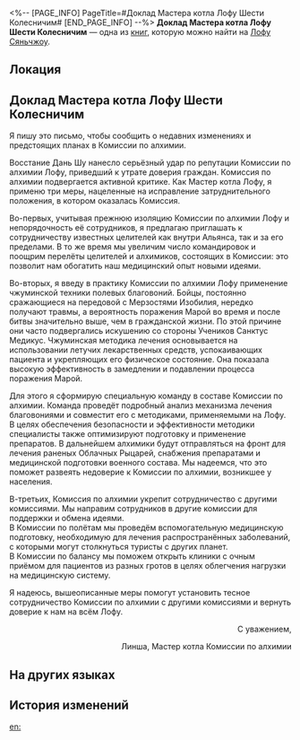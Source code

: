 <%-- [PAGE_INFO]
PageTitle=#Доклад Мастера котла Лофу Шести Колесничим#
[END_PAGE_INFO] --%>
{{Дополнить}}
{{Книга Инфобокс
|id           = 395
|partIds      = 190690
|Название     = 
|Изображение  = Иконка Пергамент Сяньчжоу.png
|Мир          = Лофу Сяньчжоу
|Томов        = 1
|Автор        = <!--нужно добавить-->
|Описание     = Официальный документ, отправленный новым Мастером котла Комиссии по алхимии Лофу.
|Том1         = {{tx}}
|Источник1    = {{tx|Отсутствует источник}}
|Персонажи    = 
|Фракции      = 
}}
'''Доклад Мастера котла Лофу Шести Колесничим''' — одна из [[Книги|книг]], которую можно найти на [[Лофу Сяньчжоу]].

==Локация==
{{Отметка карты|<!--название карты-->|<!--id отметки-->}}

==Доклад Мастера котла Лофу Шести Колесничим==
Я пишу это письмо, чтобы сообщить о недавних изменениях и предстоящих планах в Комиссии по алхимии.

Восстание Дань Шу нанесло серьёзный удар по репутации Комиссии по алхимии Лофу, приведший к утрате доверия граждан. Комиссия по алхимии подвергается активной критике. Как Мастер котла Лофу, я применю три меры, нацеленные на исправление затруднительного положения, в котором оказалась Комиссия.

Во-первых, учитывая прежнюю изоляцию Комиссии по алхимии Лофу и непорядочность её сотрудников, я предлагаю приглашать к сотрудничеству известных целителей как внутри Альянса, так и за его пределами. В то же время мы увеличим число командировок и поощрим перелёты целителей и алхимиков, состоящих в Комиссии: это позволит нам обогатить наш медицинский опыт новыми идеями.

Во-вторых, я введу в практику Комиссии по алхимии Лофу применение чжуминской техники полевых благовоний. Бойцы, постоянно сражающиеся на передовой с Мерзостями Изобилия, нередко получают травмы, а вероятность поражения Марой во время и после битвы значительно выше, чем в гражданской жизни. По этой причине они часто подвергались искушению со стороны Учеников Санктус Медикус. Чжуминская методика лечения основывается на использовании летучих лекарственных средств, успокаивающих пациента и укрепляющих его физическое состояние. Она показала высокую эффективность в замедлении и подавлении процесса поражения Марой.

Для этого я сформирую специальную команду в составе Комиссии по алхимии. Команда проведёт подробный анализ механизма лечения благовониями и совместит его с методиками, применяемыми на Лофу. В целях обеспечения безопасности и эффективности методики специалисты также оптимизируют подготовку и применение препаратов. В дальнейшем алхимики будут отправляться на фронт для лечения раненых Облачных Рыцарей, снабжения препаратами и медицинской подготовки военного состава. Мы надеемся, что это поможет развеять недоверие к Комиссии по алхимии, возникшее у населения.

В-третьих, Комиссия по алхимии укрепит сотрудничество с другими комиссиями. Мы направим сотрудников в другие комиссии для поддержки и обмена идеями.<br />
В Комиссии по полётам мы проведём вспомогательную медицинскую подготовку, необходимую для лечения распространённых заболеваний, с которыми могут столкнуться туристы с других планет.<br />
В Комиссии по балансу мы поможем открыть клиники с очным приёмом для пациентов из разных гротов в целях облегчения нагрузки на медицинскую систему.

Я надеюсь, вышеописанные меры помогут установить тесное сотрудничество Комиссии по алхимии с другими комиссиями и вернуть доверие к нам на всём Лофу.

<div align="right">С уважением,

Линша, Мастер котла Комиссии по алхимии</div>

==На других языках==
{{На других языках
|en   = The Luofu Cauldron Master's Report to the Six Charioteers
|zhs  = 罗浮司鼎上六御书
|zht  = 羅浮司鼎上六御書
|ja   = 羅浮司鼎上六御書
|ko   = 6각료에 올리는 나부 사정의 보고서
|es   = Informe de la líder del Luofu para los Seis Aurigas
|fr   = Rapport de la maîtresse des creusets du Luofu aux Six Auriges
|ru   = Доклад Мастера котла Лофу Шести Колесничим
|th   = รายงานของผู้อำนวยการ Luofu ต่อหกหัวเรือใหญ่
|vi   = Báo Cáo Của Sở Trưởng Luofu Trình Lên Lục Ngự
|de   = Bericht der Leiterin der Alchemiekommission der Luofu an die Sechs Wagenlenker
|id   = Laporan Master Tungku Luofu pada Enam Nakhoda
|pt   = O relatório da mestra do caldeirão do Luofu aos Seis Cocheiros
}}

==История изменений==
{{История изменений|3.5}}

[[en:]]